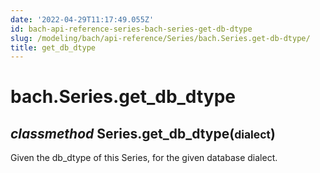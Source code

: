 ```yaml
---
date: '2022-04-29T11:17:49.055Z'
id: bach-api-reference-series-bach-series-get-db-dtype
slug: /modeling/bach/api-reference/Series/bach.Series.get-db-dtype/
title: get_db_dtype
---
```


# bach.Series.get_db_dtype

<div class="method">
<h2 class="signature-class"><span class="type-annotation"><em>classmethod</em></span> <span class="additional-name">Series.</span><span class="name">get_db_dtype(</span><small class="parameter-list"><span class="parameter" id="dialect">dialect</span></small>)</h2>


<div class="content">

Given the db_dtype of this Series, for the given database dialect.


</div>

</div>
